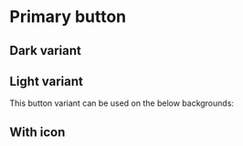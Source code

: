 
# Primary button

## Dark variant

<Canvas withSource="open">
  <Story id="components-button-previews--primary-dark"/>
</Canvas>

## Light variant

<Source id="components-button-previews--primary-light"></Source>

This button variant can be used on the below backgrounds:

<Canvas columns={2}>
  <div style={{
    backgroundColor: '#0076d6',
    color: 'white',
    padding: '20px',
    borderRadius: '4px',
  }}>
    <Story id="components-button-previews--primary-light"/>
  </div>
  <div style={{
    backgroundColor: '#333',
    color: 'white',
    padding: '20px',
    borderRadius: '4px',
  }}>
    <Story id="components-button-previews--primary-light"/>
  </div>
  <div style={{
    backgroundColor: '#028844',
    color: 'white',
    padding: '20px',
    borderRadius: '4px',
  }}>
    <Story id="components-button-previews--primary-light"/>
  </div>
  <div style={{
    backgroundColor: '#005380',
    color: 'white',
    padding: '20px',
    borderRadius: '4px',
  }}>
    <Story id="components-button-previews--primary-light"/>
  </div>
</Canvas>

## With icon

<Story id="components-button-previews--internal-icon-only"/>
